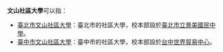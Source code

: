 '''文山社區大學'''可以指：
*[[臺北市文山社區大學|臺北市文山社區大學]]：臺北市的社區大學，校本部設於[[臺北市立景美國民中學|臺北市立景美國民中學]]。
*[[臺中市文山社區大學|臺中市文山社區大學]]：臺中市的社區大學，校本部設於[[台中世界貿易中心|台中世界貿易中心]]。

{{disambig|Cat=六字教育機構消歧義|W文}}